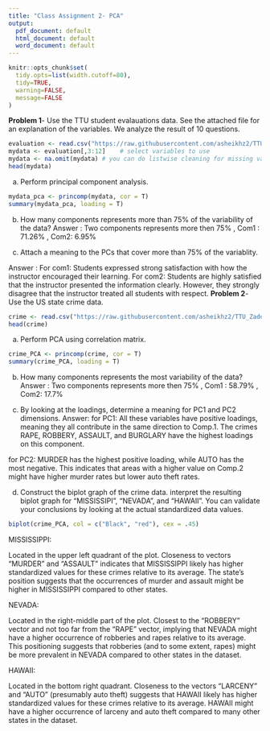 ```yaml
---
title: "Class Assignment 2- PCA"
output:
  pdf_document: default
  html_document: default
  word_document: default
---
```


```r
knitr::opts_chunk$set(
  tidy.opts=list(width.cutoff=80),
  tidy=TRUE,
  warning=FALSE, 
  message=FALSE
)
```

**Problem 1**- Use the TTU student evalauations data. See the attached file for an explanation of the variables. We analyze the result of 10 questions. 

```r
evaluation <- read.csv("https://raw.githubusercontent.com/asheikhz2/TTU_Zadeh/main/evals.csv")
mydata <- evaluation[,3:12]    # select variables to use 
mydata <- na.omit(mydata) # you can do listwise cleaning for missing values
head(mydata)
```

a) Perform principal component analysis.
```r
mydata_pca <- princomp(mydata, cor = T)
summary(mydata_pca, loading = T)
```

b) How many components represents more than 75\% of the variability of the data?
Answer : Two components represents more then 75% , Com1 : 71.26% , Com2: 6.95% 

c) Attach a meaning to the PCs that cover more than 75\% of the variablity.

Answer : 
For com1: Students expressed strong satisfaction with how the instructor encouraged their learning.
For com2: Students are highly satisfied that the instructor presented the information clearly. However, they strongly disagree that the instructor treated all students with respect.
**Problem 2**- Use the US state crime data. 

```r
crime <- read.csv("https://raw.githubusercontent.com/asheikhz2/TTU_Zadeh/main/crime.csv", row.names = "STATE")
head(crime)
```


a) Perform PCA using correlation matrix.
```r
crime_PCA <- princomp(crime, cor = T)
summary(crime_PCA, loading = T)
```

b) How many components represents the most variability of the data?
Answer : Two components represents more then 75% , Com1 : 58.79% , Com2: 17.7% 

c) By looking at the loadings, determine a meaning for PC1 and PC2 dimensions. 
Answer: 
for PC1: All these variables have positive loadings, meaning they all contribute in the same direction to Comp.1. The crimes RAPE, ROBBERY, ASSAULT, and BURGLARY have the highest loadings on this component.

for PC2: MURDER has the highest positive loading, while AUTO has the most negative. This indicates that areas with a higher value on Comp.2 might have higher murder rates but lower auto theft rates.

d) Construct the biplot graph of the crime data. interpret the resulting biplot graph for "MISSISSIPI", "NEVADA", and "HAWAII". You can validate your conclusions by looking at the actual standardized data values. 

```r
biplot(crime_PCA, col = c("Black", "red"), cex = .45)
```
MISSISSIPPI:

Located in the upper left quadrant of the plot.
Closeness to vectors "MURDER" and "ASSAULT" indicates that MISSISSIPPI likely has higher standardized values for these crimes relative to its average.
The state's position suggests that the occurrences of murder and assault might be higher in MISSISSIPPI compared to other states.


NEVADA:

Located in the right-middle part of the plot.
Closest to the "ROBBERY" vector and not too far from the "RAPE" vector, implying that NEVADA might have a higher occurrence of robberies and rapes relative to its average.
This positioning suggests that robberies (and to some extent, rapes) might be more prevalent in NEVADA compared to other states in the dataset.

HAWAII:

Located in the bottom right quadrant.
Closeness to the vectors "LARCENY" and "AUTO" (presumably auto theft) suggests that HAWAII likely has higher standardized values for these crimes relative to its average.
HAWAII might have a higher occurrence of larceny and auto theft compared to many other states in the dataset.
